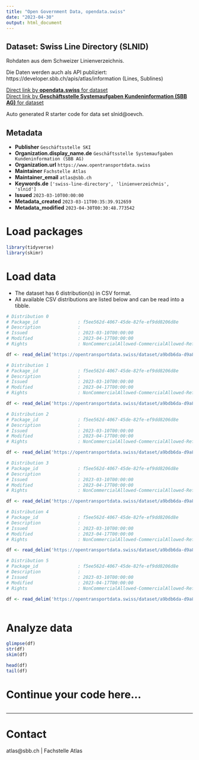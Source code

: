 ```yaml
---
title: "Open Government Data, opendata.swiss"
date: "2023-04-30"
output: html_document
---
```


## Dataset: Swiss Line Directory (SLNID)

Rohdaten aus dem Schweizer Linienverzeichnis. 

Die Daten werden auch als API publiziert:
https://developer.sbb.ch/apis/atlas/information (Lines, Sublines)

[Direct link by **opendata.swiss** for dataset](https://opendata.swiss/de/dataset/swiss-line-directory-slnid)<br>
[Direct link by **Geschäftsstelle Systemaufgaben Kundeninformation (SBB AG)** for dataset](https://opentransportdata.swiss/dataset/slnid)

Auto generated R starter code for data set slnid@oevch.

## Metadata

- **Publisher** `Geschäftsstelle SKI`
- **Organization.display_name.de** `Geschäftsstelle Systemaufgaben Kundeninformation (SBB AG)`
- **Organization.url** `https://www.opentransportdata.swiss`
- **Maintainer** `Fachstelle Atlas`
- **Maintainer_email** `atlas@sbb.ch`
- **Keywords.de** `['swiss-line-directory', 'linienverzeichnis', 'slnid']`
- **Issued** `2023-03-10T00:00:00`
- **Metadata_created** `2023-03-11T00:35:39.912659`
- **Metadata_modified** `2023-04-30T00:30:48.773542`


# Load packages

```r

library(tidyverse)
library(skimr)

```

# Load data

-   The dataset has 6 distribution(s) in CSV format.
-   All available CSV distributions are listed below and can be read into a tibble.

```r

# Distribution 0
# Package_id               : f5ee562d-4067-45de-82fe-ef9dd8206d8e
# Description              : 
# Issued                   : 2023-03-10T00:00:00
# Modified                 : 2023-04-17T00:00:00
# Rights                   : NonCommercialAllowed-CommercialAllowed-ReferenceRequired

df <- read_delim('https://opentransportdata.swiss/dataset/a9bdb6da-d9a8-4853-a3ab-7dace939969f/resource/b697594a-84f6-4236-81e1-b0dd50ae32f1/download/full_line.csv')

# Distribution 1
# Package_id               : f5ee562d-4067-45de-82fe-ef9dd8206d8e
# Description              : 
# Issued                   : 2023-03-10T00:00:00
# Modified                 : 2023-04-17T00:00:00
# Rights                   : NonCommercialAllowed-CommercialAllowed-ReferenceRequired

df <- read_delim('https://opentransportdata.swiss/dataset/a9bdb6da-d9a8-4853-a3ab-7dace939969f/resource/378c4ff2-e25b-4b19-a0c8-8e5ed66b3537/download/actual_date_subline.csv')

# Distribution 2
# Package_id               : f5ee562d-4067-45de-82fe-ef9dd8206d8e
# Description              : 
# Issued                   : 2023-03-10T00:00:00
# Modified                 : 2023-04-17T00:00:00
# Rights                   : NonCommercialAllowed-CommercialAllowed-ReferenceRequired

df <- read_delim('https://opentransportdata.swiss/dataset/a9bdb6da-d9a8-4853-a3ab-7dace939969f/resource/59a65857-cebc-4d07-a6a2-6b70a0c295f3/download/full_subline.csv')

# Distribution 3
# Package_id               : f5ee562d-4067-45de-82fe-ef9dd8206d8e
# Description              : 
# Issued                   : 2023-03-10T00:00:00
# Modified                 : 2023-04-17T00:00:00
# Rights                   : NonCommercialAllowed-CommercialAllowed-ReferenceRequired

df <- read_delim('https://opentransportdata.swiss/dataset/a9bdb6da-d9a8-4853-a3ab-7dace939969f/resource/fac6a4a3-5979-45b8-82c4-b4a56ec5ea89/download/actual_date_line.csv')

# Distribution 4
# Package_id               : f5ee562d-4067-45de-82fe-ef9dd8206d8e
# Description              : 
# Issued                   : 2023-03-10T00:00:00
# Modified                 : 2023-04-17T00:00:00
# Rights                   : NonCommercialAllowed-CommercialAllowed-ReferenceRequired

df <- read_delim('https://opentransportdata.swiss/dataset/a9bdb6da-d9a8-4853-a3ab-7dace939969f/resource/f1c896aa-d845-4a73-bebc-cb794ef6fc2a/download/future_timetable_line.csv')

# Distribution 5
# Package_id               : f5ee562d-4067-45de-82fe-ef9dd8206d8e
# Description              : 
# Issued                   : 2023-03-10T00:00:00
# Modified                 : 2023-04-17T00:00:00
# Rights                   : NonCommercialAllowed-CommercialAllowed-ReferenceRequired

df <- read_delim('https://opentransportdata.swiss/dataset/a9bdb6da-d9a8-4853-a3ab-7dace939969f/resource/a5b76bbb-033e-4d14-baca-d410dad41c4c/download/future_timetable_subline.csv')



```

# Analyze data

```r

glimpse(df)
str(df)
skim(df)

head(df)
tail(df)

```

# Continue your code here...

```r

```

------------------------------------------------------------------------

# Contact

atlas@sbb.ch | Fachstelle Atlas
